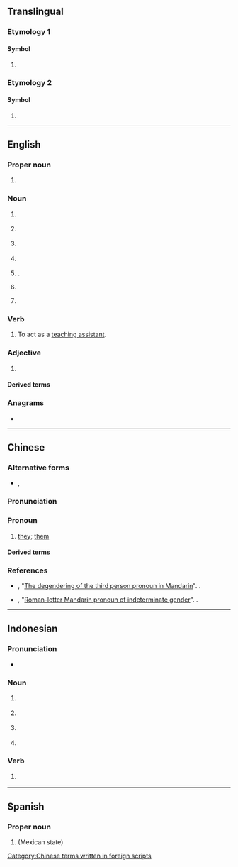 {{also|Appendix:Variations of "ta"}}
==Translingual==
{{wikipedia}}

===Etymology 1===

====Symbol====
{{mul-symbol}}

# {{SI-unit-abb|tera|ampere|[[electrical current]]}}

===Etymology 2===

====Symbol====
{{mul-symbol}}

# {{ISO 3166|1|2|exr=1|Tristan da Cunha}}

----

==English==

===Proper noun===
{{en-proper noun}}

# {{initialism of|en|Territorial Army}}

===Noun===
{{en-noun|~}}

# {{lb|en|countable}} {{initialism of|en|[[transportation]] [[authority]]}}
# {{lb|en|countable}} {{initialism of|en|teaching assistant}}
# {{lb|en|countable}} {{initialism of|en|travel agent}}
# {{lb|en|countable}} {{initialism of|en|[[target]] [[audience]]}}
# {{lb|en|countable|aviation}} {{init of|en|traffic advisory|nodot=1}} {{gloss|a type of [[TCAS]] warning}}.
# {{lb|en|uncountable}} {{initialism of|en|transactional analysis}}
# {{lb|en|uncountable|insurance}} {{initialism of|en|term assurance}}

===Verb===
{{en-verb|TAs|TAing|TAed|pres_3sg2=TA's|pres_ptc2=TA'ing|past2=TAd|past3=TA'ed|past4=TA'd}}

# {{lb|en|intransitive}} To act as a [[teaching assistant]].
#: {{ux|en|The university offered me a chance to '''TA''' this semester.}}

===Adjective===
{{en-adj|-}}

# {{lb|en|microbiology}} {{initialism of|en|[[toxin]]-[[antitoxin]]}}

====Derived terms====
{{der2|en|
|[[TA system]] ([[toxin-antitoxin system]])
}}

===Anagrams===
* {{anagrams|en|a=at|'at|A-T|A/T|AT|at|at-}}

----

==Chinese==

===Alternative forms===
* {{l|zh|ta}}, {{l|zh|Ta}}

===Pronunciation===
{{zh-pron
|m=tā
|cat=pronoun
}}

===Pronoun===
{{head|zh|pronoun}}

# {{lb|zh|Internet slang}} {{n-g|An alternative spelling of the third-person pronoun {{zh-l|他}}/{{zh-l|她}} that is explicitly gender-neutral:}} [[they]]; [[them]]
#: {{syn|zh|X也}}

====Derived terms====
{{zh-der|TA們}}

===References===
* {{w|Victor Mair}}, "[http://languagelog.ldc.upenn.edu/nll/?p=8937 The degendering of the third person pronoun in Mandarin]". {{w|Language Log}}.
* {{w|Victor Mair}}, "[http://languagelog.ldc.upenn.edu/nll/?p=27280 Roman-letter Mandarin pronoun of indeterminate gender]". {{w|Language Log}}.

[[Category:Chinese terms written in foreign scripts]]

----

==Indonesian==

===Pronunciation===
* {{IPA|id|[ˈtea]}}

===Noun===
{{id-noun}}

# {{lb|id|education}} {{initialism of|id|tahun ajaran}}
# {{lb|id|education}} {{initialism of|id|tahun akademik}}
# {{lb|id|education}} {{initialism of|id|tugas akhir}}
# {{lb|id|finance}} {{initialism of|id|tahun anggaran}}

===Verb===
{{head|id|verb}}

# {{lb|id|education|colloquial}} {{initialism of|id|titip absen}}

----

==Spanish==

===Proper noun===
{{head|es|proper noun}}

# {{abbreviation of|es|Tamaulipas}} (Mexican state)